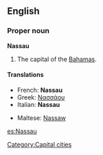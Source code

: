 {{wikipedia}}
==English==

===Proper noun===
'''Nassau'''

# The capital of the [[Bahamas]].

====Translations====
{{top}}
*French: '''Nassau'''
*Greek: [[Νασσάου]]
*Italian: '''Nassau''' {{f}}
{{mid}}
*Maltese: [[Nassaw]]
{{bottom}}

[[Category:Capital cities]]

[[es:Nassau]]